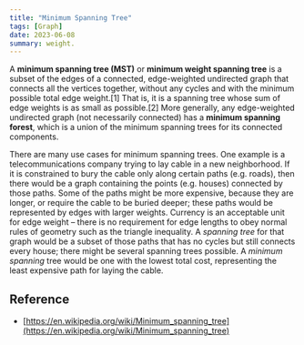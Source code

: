```yaml
---
title: "Minimum Spanning Tree"
tags: [Graph]
date: 2023-06-08
summary: weight.
---
```


A **minimum spanning tree (MST)** or **minimum weight spanning tree** is a subset of
the edges of a connected, edge-weighted undirected graph that connects all the
vertices together, without any cycles and with the minimum possible total edge
weight.[1] That is, it is a spanning tree whose sum of edge weights is as
small as possible.[2] More generally, any edge-weighted undirected graph (not
necessarily connected) has a **minimum spanning forest**, which is a union of the
minimum spanning trees for its connected components.

There are many use cases for minimum spanning trees. One example is a
telecommunications company trying to lay cable in a new neighborhood. If it is
constrained to bury the cable only along certain paths (e.g. roads), then
there would be a graph containing the points (e.g. houses) connected by those
paths. Some of the paths might be more expensive, because they are longer, or
require the cable to be buried deeper; these paths would be represented by
edges with larger weights. Currency is an acceptable unit for edge weight –
there is no requirement for edge lengths to obey normal rules of geometry such
as the triangle inequality. A *spanning tree* for that graph would be a subset
of those paths that has no cycles but still connects every house; there might
be several spanning trees possible. A *minimum spanning* tree would be one with
the lowest total cost, representing the least expensive path for laying the
cable.

## Reference

- [https://en.wikipedia.org/wiki/Minimum_spanning_tree](https://en.wikipedia.org/wiki/Minimum_spanning_tree)